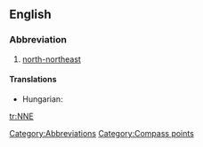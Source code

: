 {{also|-nne}}
==English==

===Abbreviation===
{{infl|en|abbreviation}}

# [[north-northeast]]

====Translations====
{{trans-top|north-northeast}}
* Hungarian: {{t|hu|ÉÉK}}
{{trans-mid}}
{{trans-bottom}}

[[Category:Abbreviations]]
[[Category:Compass points]]

[[tr:NNE]]